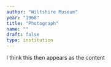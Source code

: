 ```yaml
---
author: "Wiltshire Museum"
year: "1968"
title: "Photograph"
name: ""
draft: false
type: institution
---
```

I think this then appears as the content
